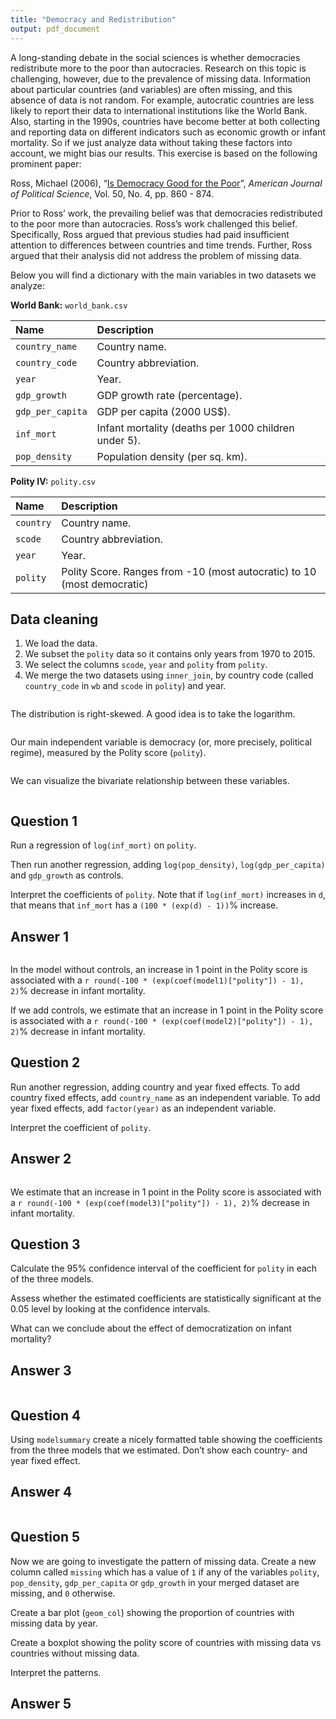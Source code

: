 ```yaml
---
title: "Democracy and Redistribution"
output: pdf_document
---
```


A long-standing debate in the social sciences is whether democracies redistribute more to the poor than autocracies.  Research on this topic is challenging, however, due to the prevalence of missing data. Information about particular countries (and variables) are often missing, and this absence of data is not random. For example, autocratic countries are less likely to report their data to international institutions like the World Bank. Also, starting in the 1990s, countries have become better at both collecting and reporting data on different indicators such as economic growth or infant mortality. So if we just analyze data without taking these factors into account, we might bias our results. This exercise is based on the following prominent paper:

Ross, Michael (2006), "[Is Democracy Good for the Poor](https://doi.org/10.1111/j.1540-5907.2006.00220.x)", *American Journal of Political Science*, Vol. 50, No. 4, pp. 860 - 874.  

Prior to Ross' work, the prevailing belief was that democracies redistributed to the poor more than autocracies.  Ross's work challenged this belief. Specifically, Ross argued that previous studies had paid insufficient attention to differences between countries and time trends. Further, Ross argued that their analysis did not address the problem of missing data.

Below you will find a dictionary with the main variables in two datasets we analyze:

**World Bank:** `world_bank.csv`

Name                 Description
-------------------  --------------------------------------------------------
`country_name`        Country name.
`country_code`        Country abbreviation.
`year`                Year.
`gdp_growth`          GDP growth rate (percentage).      
`gdp_per_capita`      GDP per capita (2000 US$).
`inf_mort`            Infant mortality (deaths per 1000 children under 5).
`pop_density`         Population density (per sq. km).

**Polity IV:** `polity.csv`

Name                 Description
-------------------  ---------------------------------------------------------
`country`             Country name.
`scode`               Country abbreviation.
`year`                Year.
`polity`              Polity Score. Ranges from -10 (most autocratic) to 10 (most democratic)


## Data cleaning

1. We load the data.
2. We subset the `polity` data so it contains only years from 1970 to 2015.
3. We select the columns `scode`, `year` and `polity` from `polity`.
4. We merge the two datasets using `inner_join`, by country code (called `country_code` in `wb` and `scode` in `polity`) and year.

```r



```

The distribution is right-skewed. A good idea is to take the logarithm.

```r


```


Our main independent variable is democracy (or, more precisely, political regime), measured by the Polity score (`polity`).

```r


```

We can visualize the bivariate relationship between these variables.

```r











```


## Question 1

Run a regression of `log(inf_mort)` on `polity`.

Then run another regression, adding `log(pop_density)`, `log(gdp_per_capita)` and `gdp_growth` as controls.

Interpret the coefficients of `polity`. Note that if `log(inf_mort)` increases in `d`, that means that `inf_mort` has a `(100 * (exp(d) - 1))`% increase.

## Answer 1

```r


```

In the model without controls, an increase in 1 point in the Polity score is associated with a `r round(-100 * (exp(coef(model1)["polity"]) - 1), 2)`% decrease in infant mortality.

If we add controls, we estimate that an increase in 1 point in the Polity score is associated with a `r round(-100 * (exp(coef(model2)["polity"]) - 1), 2)`% decrease in infant mortality.


## Question 2

Run another regression, adding country and year fixed effects. To add country fixed effects, add `country_name` as an independent variable. To add year fixed effects, add `factor(year)` as an independent variable.

Interpret the coefficient of `polity`.

## Answer 2

```r


```

We estimate that an increase in 1 point in the Polity score is associated with a `r round(-100 * (exp(coef(model3)["polity"]) - 1), 2)`% decrease in infant mortality.


## Question 3

Calculate the 95% confidence interval of the coefficient for `polity` in each of the three models.

Assess whether the estimated coefficients are statistically significant at the 0.05 level by looking at the confidence intervals.

What can we conclude about the effect of democratization on infant mortality?

## Answer 3

```r


```


## Question 4

Using `modelsummary` create a nicely formatted table showing the coefficients from the three models that we estimated. Don't show each country- and year fixed effect.

## Answer 4

```r


```


## Question 5

Now we are going to investigate the pattern of missing data. Create a new column called `missing` which has a value of `1` if any of the variables `polity`, `pop_density`, `gdp_per_capita` or `gdp_growth` in your merged dataset are missing, and `0` otherwise.

Create a bar plot (`geom_col`) showing the proportion of countries with missing data by year.

Create a boxplot showing the polity score of countries with missing data vs countries without missing data.

Interpret the patterns.

## Answer 5

```r




```
